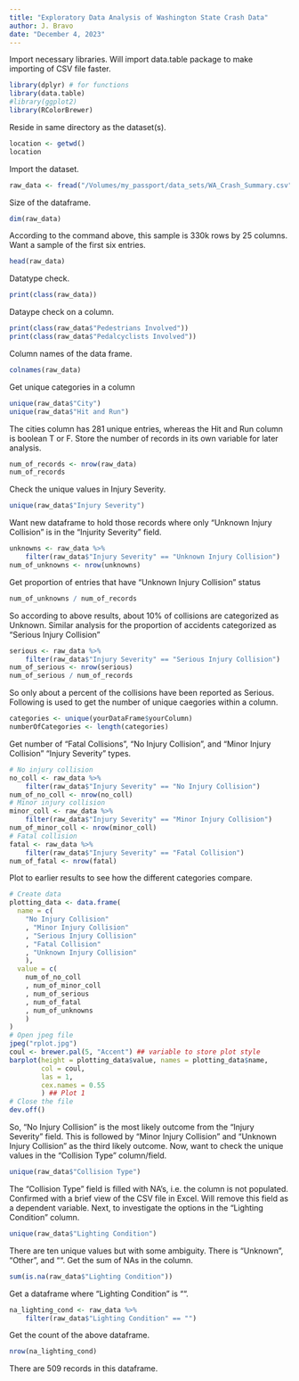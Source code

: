 ```yaml
---
title: "Exploratory Data Analysis of Washington State Crash Data"
author: J. Bravo
date: "December 4, 2023"
---
```


Import necessary libraries.
Will import data.table package to make importing of CSV file faster.
```r
library(dplyr) # for functions
library(data.table)
#library(ggplot2)
library(RColorBrewer)
```
Reside in same directory as the dataset(s).
```r
location <- getwd()
location
```
Import the dataset.
```r
raw_data <- fread("/Volumes/my_passport/data_sets/WA_Crash_Summary.csv")
```
Size of the dataframe.
```r
dim(raw_data)
```
According to the command above, this sample is 330k rows by 25 columns.
Want a sample of the first six entries.
```r
head(raw_data)
```
Datatype check.
```r
print(class(raw_data))
```
Dataype check on a column.
```r
print(class(raw_data$"Pedestrians Involved"))
print(class(raw_data$"Pedalcyclists Involved"))
```
Column names of the data frame.
```r
colnames(raw_data)
```
Get unique categories in a column
```r
unique(raw_data$"City")
unique(raw_data$"Hit and Run")
```
The cities column has 281 unique entries, whereas the Hit and Run column is boolean T or F.
Store the number of records in its own variable for later analysis.
```r
num_of_records <- nrow(raw_data)
num_of_records
```
Check the unique values in Injury Severity.
```r
unique(raw_data$"Injury Severity")
```
Want new dataframe to hold those records where only "Unknown Injury Collision" is in the "Injurity Severity" field.
```r
unknowns <- raw_data %>%
    filter(raw_data$"Injury Severity" == "Unknown Injury Collision")
num_of_unknowns <- nrow(unknowns)
```
Get proportion of entries that have "Unknown Injury Collision" status
```r
num_of_unknowns / num_of_records
```
So according to above results, about 10% of collisions are categorized as Unknown.
Similar analysis for the proportion of accidents categorized as "Serious Injury Collision"
```r
serious <- raw_data %>%
    filter(raw_data$"Injury Severity" == "Serious Injury Collision")
num_of_serious <- nrow(serious)
num_of_serious / num_of_records
```
So only about a percent of the collisions have been reported as Serious.
Following is used to get the number of unique caegories within a column.
```r
categories <- unique(yourDataFrame$yourColumn)
numberOfCategories <- length(categories)
```
Get number of "Fatal Collisions", "No Injury Collision", and "Minor Injury Collision" "Injury Severity" types.
```r
# No injury collision
no_coll <- raw_data %>%
    filter(raw_data$"Injury Severity" == "No Injury Collision")
num_of_no_coll <- nrow(no_coll)
# Minor injury collision
minor_coll <- raw_data %>%
    filter(raw_data$"Injury Severity" == "Minor Injury Collision")
num_of_minor_coll <- nrow(minor_coll)
# Fatal collision
fatal <- raw_data %>%
    filter(raw_data$"Injury Severity" == "Fatal Collision")
num_of_fatal <- nrow(fatal)
```
Plot to earlier results to see how the different categories compare.
```r
# Create data
plotting_data <- data.frame(
  name = c(
    "No Injury Collision"
    , "Minor Injury Collision"
    , "Serious Injury Collision"
    , "Fatal Collision"
    , "Unknown Injury Collision"
    ),
  value = c(
    num_of_no_coll
    , num_of_minor_coll
    , num_of_serious
    , num_of_fatal
    , num_of_unknowns
    )
)
# Open jpeg file
jpeg("rplot.jpg")
coul <- brewer.pal(5, "Accent") ## variable to store plot style
barplot(height = plotting_data$value, names = plotting_data$name,
        col = coul,
        las = 1,
        cex.names = 0.55
        ) ## Plot 1
# Close the file
dev.off()
```
So, "No Injury Collision" is the most likely outcome from the "Injury Severity" field. This is followed
by "Minor Injury Collision" and "Unknown Injury Collision" as the third likely outcome.
Now, want to check the unique values in the "Collision Type" column/field.
```r
unique(raw_data$"Collision Type")
```
The "Collision Type" field is filled with NA's, i.e. the column is not populated. Confirmed with a brief view
of the CSV file in Excel. Will remove this field as a dependent variable.
Next, to investigate the options in the "Lighting Condition" column.
```r
unique(raw_data$"Lighting Condition")
```
There are ten unique values but with some ambiguity. There is "Unknown", "Other", and "".
Get the sum of NAs in the column.
```r
sum(is.na(raw_data$"Lighting Condition"))
```
Get a dataframe where "Lighting Condition" is "".
```r
na_lighting_cond <- raw_data %>%
    filter(raw_data$"Lighting Condition" == "")
```
Get the count of the above dataframe.
```r
nrow(na_lighting_cond)
```
There are 509 records in this dataframe.
```r
```

```r
```

```r
```

```r
```

```r
```
